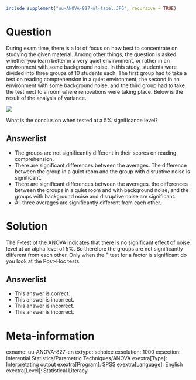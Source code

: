 ```r
include_supplement("uu-ANOVA-827-nl-tabel.JPG", recursive = TRUE)
```

Question
========
  
During exam time, there is a lot of focus on how best to concentrate on studying the given material. Among other things, the question is asked whether you learn better in a very quiet environment, or rather in an environment with some background noise. In this study, students were divided into three groups of 10 students each. The first group had to take a test on reading comprehension in a quiet environment, the second in an environment with some background noise, and the third group had to take the test next to a room where renovations were taking place. Below is the result of the analysis of variance. 

![](uu-ANOVA-827-nl-tabel.JPG)

What is the conclusion when tested at a 5% significance level?

Answerlist
----------
* The groups are not significantly different in their scores on reading comprehension.
* There are significant differences between the averages. The difference between the group in a quiet room and the group with disruptive noise is significant.
* There are significant differences between the averages. the differences between the groups in a quiet room and with background noise, and the groups with background noise and disruptive noise are significant.
* All three averages are significantly different from each other. 

Solution
========
  
The F-test of the ANOVA indicates that there is no significant effect of noise level at an alpha level of 5%. So therefore the groups are not significantly different from each other. Only when the F test for a factor is significant do you look at the Post-Hoc tests.


Answerlist
----------
* This answer is correct.
* This answer is incorrect.
* This answer is incorrect.
* This answer is incorrect.

Meta-information
================
exname: uu-ANOVA-827-en
extype: schoice
exsolution: 1000
exsection: Inferential Statistics/Parametric Techniques/ANOVA
exextra[Type]: Interpretating output
exextra[Program]: SPSS
exextra[Language]: English
exextra[Level]: Statistical Literacy